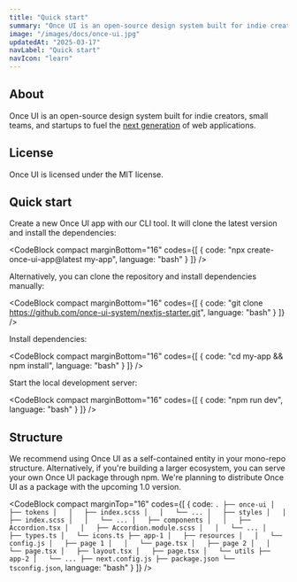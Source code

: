 ```yaml
---
title: "Quick start"
summary: "Once UI is an open-source design system built for indie creators, small teams, and startups to fuel the next generation of web applications."
image: "/images/docs/once-ui.jpg"
updatedAt: "2025-03-17"
navLabel: "Quick start"
navIcon: "learn"
---
```


## About

Once UI is an open-source design system built for indie creators, small teams, and startups to fuel the [next generation](https://lorant.one/work/once-ui) of web applications.

## License

Once UI is licensed under the MIT license.

## Quick start

Create a new Once UI app with our CLI tool. It will clone the latest version and install the dependencies:

<CodeBlock compact marginBottom="16" codes={[
  {
    code: "npx create-once-ui-app@latest my-app",
    language: "bash"
  }
]} />

Alternatively, you can clone the repository and install dependencies manually:

<CodeBlock compact marginBottom="16" codes={[
  {
    code: "git clone https://github.com/once-ui-system/nextjs-starter.git",
    language: "bash"
  }
]} />

Install dependencies:

<CodeBlock compact marginBottom="16" codes={[
  {
    code: "cd my-app && npm install",
    language: "bash"
  }
]} />

Start the local development server:

<CodeBlock compact marginBottom="16" codes={[
  {
    code: "npm run dev",
    language: "bash"
  }
]} />

## Structure

We recommend using Once UI as a self-contained entity in your mono-repo structure. Alternatively, if you're building a larger ecosystem, you can serve your own Once UI package through npm. We're planning to distribute Once UI as a package with the upcoming 1.0 version.

<CodeBlock compact marginTop="16" codes={[
  {
    code:
`.
├── once-ui
│   ├── tokens
│   │   ├── index.scss
│   │   └── ...
│   ├── styles
│   │   ├── index.scss
│   │   └── ...
│   ├── components
│   │   ├── Accordion.tsx
│   │   ├── Accordion.module.scss
│   │   └── ...
│   ├── types.ts
│   └── icons.ts
├── app-1
│   ├── resources
│   │   └── config.js
│   ├── page 1
│   │   └── page.tsx
│   ├── page 2
│   │   └── page.tsx
│   ├── layout.tsx
│   ├── page.tsx
│   └── utils
├── app-2
│   └── ...
├── next.config.js
├── package.json
└── tsconfig.json`,
    language: "bash"
  }
]} />